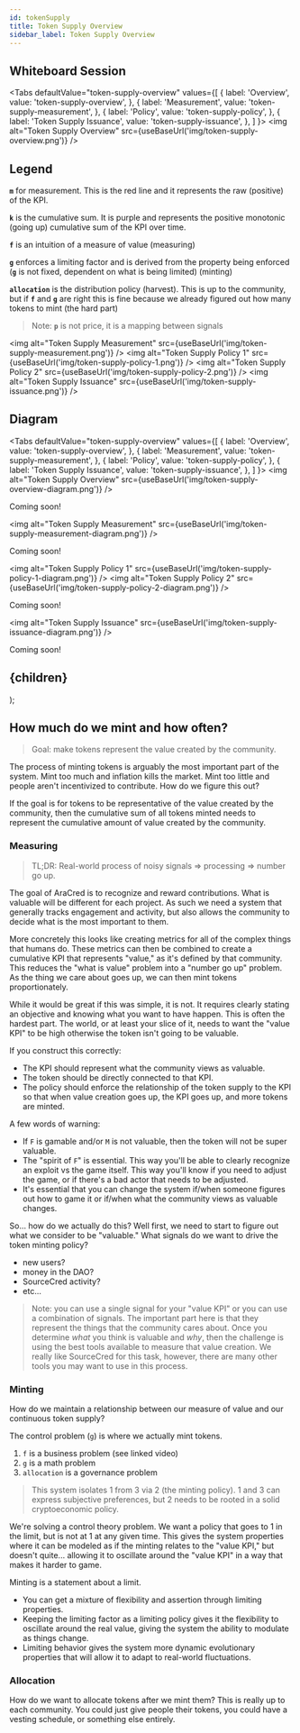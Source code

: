 ```yaml
---
id: tokenSupply
title: Token Supply Overview
sidebar_label: Token Supply Overview
---
```



## Whiteboard Session

<Tabs
  defaultValue="token-supply-overview"
  values={[
    { label: 'Overview', value: 'token-supply-overview', },
    { label: 'Measurement', value: 'token-supply-measurement', },
    { label: 'Policy', value: 'token-supply-policy', },
    { label: 'Token Supply Issuance', value: 'token-supply-issuance', },
  ]
}>
    <TabItem value="token-supply-overview">
        <img alt="Token Supply Overview" src={useBaseUrl('img/token-supply-overview.png')} />
        <h2>Legend</h2>
        <p><strong>`m`</strong> for measurement. This is the red line and it represents the raw (positive) of the KPI.</p>
        <p><strong>`k`</strong> is the cumulative sum. It is purple and represents the positive monotonic (going up) cumulative sum of the KPI over time.</p>
        <p><strong>`f`</strong> is an intuition of a measure of value (measuring)</p>
        <p><strong>`g`</strong> enforces a limiting factor and is derived from the property being enforced (<strong>`g`</strong> is not fixed, dependent on what is being limited) (minting)</p>
        <p><strong>`allocation`</strong> is the distribution policy (harvest). This is up to the community, but if <strong>`f`</strong> and <strong>`g`</strong> are right this is fine because we already figured out how many tokens to mint (the hard part)</p>
        <blockquote>Note: <strong>`p`</strong> is not price, it is a mapping between signals</blockquote>
    </TabItem>
    <TabItem value="token-supply-measurement">
        <img alt="Token Supply Measurement" src={useBaseUrl('img/token-supply-measurement.png')} />
    </TabItem>
    <TabItem value="token-supply-policy">
        <img alt="Token Supply Policy 1" src={useBaseUrl('img/token-supply-policy-1.png')} />
        <img alt="Token Supply Policy 2" src={useBaseUrl('img/token-supply-policy-2.png')} />
    </TabItem>
    <TabItem value="token-supply-issuance">
        <img alt="Token Supply Issuance" src={useBaseUrl('img/token-supply-issuance.png')} />
    </TabItem>
</Tabs>

## Diagram

<Tabs
  defaultValue="token-supply-overview"
  values={[
    { label: 'Overview', value: 'token-supply-overview', },
    { label: 'Measurement', value: 'token-supply-measurement', },
    { label: 'Policy', value: 'token-supply-policy', },
    { label: 'Token Supply Issuance', value: 'token-supply-issuance', },
  ]
}>
    <TabItem value="token-supply-overview">
        <img alt="Token Supply Overview" src={useBaseUrl('img/token-supply-overview-diagram.png')} />
        <p>Coming soon!</p>
    </TabItem>
    <TabItem value="token-supply-measurement">
        <img alt="Token Supply Measurement" src={useBaseUrl('img/token-supply-measurement-diagram.png')} />
        <p>Coming soon!</p>
    </TabItem>
    <TabItem value="token-supply-policy">
        <img alt="Token Supply Policy 1" src={useBaseUrl('img/token-supply-policy-1-diagram.png')} />
        <img alt="Token Supply Policy 2" src={useBaseUrl('img/token-supply-policy-2-diagram.png')} />
        <p>Coming soon!</p>
    </TabItem>
    <TabItem value="token-supply-issuance">
        <img alt="Token Supply Issuance" src={useBaseUrl('img/token-supply-issuance-diagram.png')} />
        <p>Coming soon!</p>
    </TabItem>
</Tabs>

  <h2>
    <span
        style={{
        backgroundColor: color,
        borderRadius: '2px',
        color: '#fff',
        padding: '0.2rem',
        }}>
        {children}
    </span>
  </h2>
);

## How much do we mint and how often?

> Goal: make tokens represent the value created by the community. 

The process of minting tokens is arguably the most important part of the system. Mint too much and inflation kills the market. Mint too little and people aren't incentivized to contribute. How do we figure this out?

If the goal is for tokens to be representative of the value created by the community, then the cumulative sum of all tokens minted needs to represent the cumulative amount of value created by the community.

### <Highlight color="purple">Measuring</Highlight>

> TL;DR: Real-world process of noisy signals ⇒ processing ⇒ number go up.

The goal of AraCred is to recognize and reward contributions. What is valuable will be different for each project. As such we need a system that generally tracks engagement and activity, but also allows the community to decide what is the most important to them.  

More concretely this looks like creating metrics for all of the complex things that humans do. These metrics can then be combined to create a cumulative KPI that represents "value," as it's defined by that community. This reduces the "what is value" problem into a "number go up" problem. As the thing we care about goes up, we can then mint tokens proportionately.

While it would be great if this was simple, it is not. It requires clearly stating an objective and knowing what you want to have happen. This is often the hardest part. The world, or at least your slice of it, needs to want the "value KPI" to be high otherwise the token isn't going to be valuable. 

If you construct this correctly:
- The KPI should represent what the community views as valuable.
- The token should be directly connected to that KPI.
- The policy should enforce the relationship of the token supply to the KPI so that when value creation goes up, the KPI goes up, and more tokens are minted.

A few words of warning:
- If `F` is gamable and/or `M` is not valuable, then the token will not be super valuable.
- The "spirit of `F`" is essential. This way you'll be able to clearly recognize an exploit vs the game itself. This way you'll know if you need to adjust the game, or if there's a bad actor that needs to be adjusted.
- It's essential that you can change the system if/when someone figures out how to game it or if/when what the community views as valuable changes. 

So... how do we actually do this? Well first, we need to start to figure out what we consider to be "valuable." What signals do we want to drive the token minting policy?
- new users?
- money in the DAO?
- SourceCred activity?
- etc...

> Note: you can use a single signal for your "value KPI" or you can use a combination of signals. The important part here is that they represent the things that the community cares about. Once you determine _what_ you think is valuable and _why_, then the challenge is using the best tools available to measure that value creation. We really like SourceCred for this task, however, there are many other tools you may want to use in this process. 

### <Highlight color="red">Minting</Highlight>

How do we maintain a relationship between our measure of value and our continuous token supply? 

The control problem (`g`) is where we actually mint tokens. 

  1. `f` is a business problem (see linked video)
  2. `g` is a math problem
  3. `allocation` is a governance problem

> This system isolates 1 from 3 via 2 (the minting policy). 1 and 3 can express subjective preferences, but 2 needs to be rooted in a solid cryptoeconomic policy. 

We're solving a control theory problem. We want a policy that goes to 1 in the limit, but is not at 1 at any given time. This gives the system properties where it can be modeled as if the minting relates to the "value KPI," but doesn't quite... allowing it to oscillate around the "value KPI" in a way that makes it harder to game.

Minting is a statement about a limit.
- You can get a mixture of flexibility and assertion through limiting properties. 
- Keeping the limiting factor as a limiting policy gives it the flexibility to oscillate around the real value, giving the system the ability to modulate as things change.
- Limiting behavior gives the system more dynamic evolutionary properties that will allow it to adapt to real-world fluctuations. 

### <Highlight color="purple">Allocation</Highlight>

How do we want to allocate tokens after we mint them? This is really up to each community. You could just give people their tokens, you could have a vesting schedule, or something else entirely. 